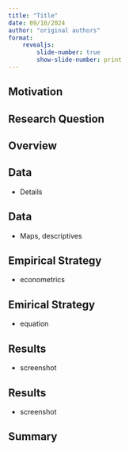 ```yaml
---
title: "Title"
date: 09/10/2024
author: "original authors"
format: 
    revealjs:
        slide-number: true
        show-slide-number: print
---
```


## Motivation


## Research Question 


## Overview 


## Data

- Details 

## Data 

- Maps, descriptives

## Empirical Strategy 

- econometrics

## Emirical Strategy

- equation 

## Results 

- screenshot

## Results

- screenshot 

## Summary 




